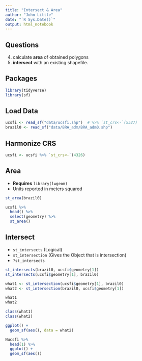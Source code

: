 ```yaml
---
title: "Intersect & Area"
author: "John Little"
date: "`R Sys.Date()`"
output: html_notebook
---
```


## Questions

4. calculate **area** of obtained polygons 
3. **intersect** with an existing shapefile. 

## Packages

```r
library(tidyverse)
library(sf)
```


## Load Data

```r
ucsfi <- read_sf("data/ucsfi.shp")  # %>% `st_crs<-`(5527)  
brazil0 <- read_sf("data/BRA_adm/BRA_adm0.shp")
```

## Harmonize CRS

```r
ucsfi <- ucsfi %>% `st_crs<-`(4326)
```

## Area

- **Requires** `library(lwgeom)`
- Units reported in meters squared

```r
st_area(brazil0)

ucsfi %>% 
  head() %>% 
  select(geometry) %>% 
  st_area()
```

## Intersect

- `st_intersects`  (Logical)
- `st_intersection` (Gives the Object that is intersection)
- `?st_intersects`


```r
st_intersects(brazil0, ucsfi$geometry[1])
st_intersects(ucsfi$geometry[1], brazil0)
```

```r
what1 <- st_intersection(ucsfi$geometry[1], brazil0)
what2 <- st_intersection(brazil0, ucsfi$geometry[1])

what1
what2

```



```r
class(what1)
class(what2)
```


```r
ggplot() +
  geom_sf(aes(), data = what2)
```

```r
Nucsfi %>% 
  head(1) %>% 
  ggplot() +
  geom_sf(aes())

```

